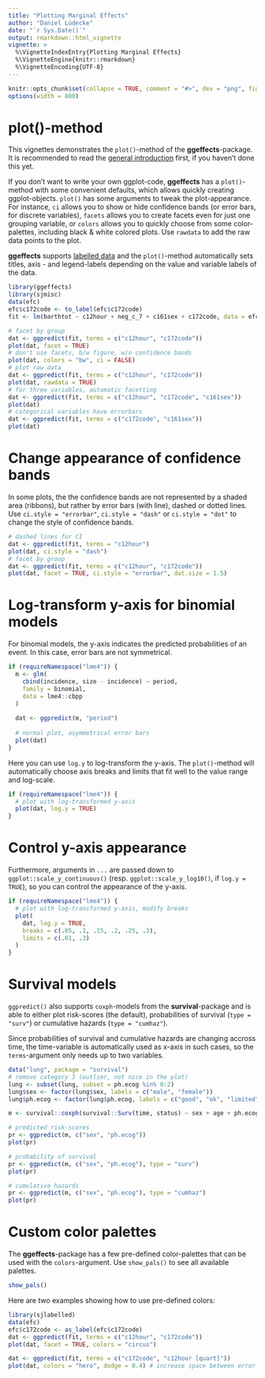 ---
title: "Plotting Marginal Effects"
author: "Daniel Lüdecke"
date: "`r Sys.Date()`"
output: rmarkdown::html_vignette
vignette: >
  %\VignetteIndexEntry{Plotting Marginal Effects}
  %\VignetteEngine{knitr::rmarkdown}
  %\VignetteEncoding{UTF-8}
---

```{r set-options, echo = FALSE}
knitr::opts_chunk$set(collapse = TRUE, comment = "#>", dev = "png", fig.width = 7, fig.height = 4, message = FALSE, warning = FALSE)
options(width = 800)
```

# plot()-method

This vignettes demonstrates the `plot()`-method of the **ggeffects**-package. It is recommended to read the [general introduction](marginaleffects.html) first, if you haven't done this yet.

If you don't want to write your own ggplot-code, **ggeffects** has a `plot()`-method with some convenient defaults, which allows quickly creating ggplot-objects. `plot()` has some arguments to tweak the plot-appearance. For instance, `ci` allows you to show or hide confidence bands (or error bars, for discrete variables), `facets` allows you to create facets even for just one grouping variable, or `colors` allows you to quickly choose from some color-palettes, including black & white colored plots. Use `rawdata` to add the raw data points to the plot.

**ggeffects** supports [labelled data](https://strengejacke.github.io/sjlabelled/) and the `plot()`-method automatically sets titles, axis - and legend-labels depending on the value and variable labels of the data.

```{r}
library(ggeffects)
library(sjmisc)
data(efc)
efc$c172code <- to_label(efc$c172code)
fit <- lm(barthtot ~ c12hour + neg_c_7 + c161sex + c172code, data = efc)

# facet by group
dat <- ggpredict(fit, terms = c("c12hour", "c172code"))
plot(dat, facet = TRUE)
# don't use facets, b/w figure, w/o confidence bands
plot(dat, colors = "bw", ci = FALSE)
# plot raw data
dat <- ggpredict(fit, terms = c("c12hour", "c172code"))
plot(dat, rawdata = TRUE)
# for three variables, automatic facetting
dat <- ggpredict(fit, terms = c("c12hour", "c172code", "c161sex"))
plot(dat)
# categorical variables have errorbars
dat <- ggpredict(fit, terms = c("c172code", "c161sex"))
plot(dat)
```

# Change appearance of confidence bands

In some plots, the the confidence bands are not represented by a shaded area (ribbons), but rather by error bars (with line), dashed or dotted lines. Use `ci.style = "errorbar"`, `ci.style = "dash"` or `ci.style = "dot"` to change the style of confidence bands.

```{r}
# dashed lines for CI
dat <- ggpredict(fit, terms = "c12hour")
plot(dat, ci.style = "dash")
# facet by group
dat <- ggpredict(fit, terms = c("c12hour", "c172code"))
plot(dat, facet = TRUE, ci.style = "errorbar", dot.size = 1.5)
```

# Log-transform y-axis for binomial models

For binomial models, the y-axis indicates the predicted probabilities of an event. In this case, error bars are not symmetrical.

```{r}
if (requireNamespace("lme4")) {
  m <- glm(
    cbind(incidence, size - incidence) ~ period, 
    family = binomial, 
    data = lme4::cbpp
  )
  
  dat <- ggpredict(m, "period")
  
  # normal plot, asymmetrical error bars
  plot(dat)
}
```

Here you can use `log.y` to log-transform the y-axis. The `plot()`-method will automatically choose axis breaks and limits that fit well to the value range and log-scale.
 
```{r}
if (requireNamespace("lme4")) {
  # plot with log-transformed y-axis
  plot(dat, log.y = TRUE)
}
```

# Control y-axis appearance

Furthermore, arguments in `...` are passed down to `ggplot::scale_y_continuous()` (resp. `ggplot::scale_y_log10()`, if `log.y = TRUE`), so you can control the appearance of the y-axis.

```{r}
if (requireNamespace("lme4")) {
  # plot with log-transformed y-axis, modify breaks
  plot(
    dat, log.y = TRUE, 
    breaks = c(.05, .1, .15, .2, .25, .3),
    limits = c(.01, .3)
  )
}
```

# Survival models

`ggpredict()` also supports `coxph`-models from the **survival**-package and is able to either plot risk-scores (the default), probabilities of survival (`type = "surv"`) or cumulative hazards (`type = "cumhaz"`).

Since probabilities of survival and cumulative hazards are changing accross time, the time-variable is automatically used as x-axis in such cases, so the `terms`-argument only needs up to two variables.

```{r}
data("lung", package = "survival")
# remove category 3 (outlier, not nice in the plot)
lung <- subset(lung, subset = ph.ecog %in% 0:2)
lung$sex <- factor(lung$sex, labels = c("male", "female"))
lung$ph.ecog <- factor(lung$ph.ecog, labels = c("good", "ok", "limited"))

m <- survival::coxph(survival::Surv(time, status) ~ sex + age + ph.ecog, data = lung)

# predicted risk-scores
pr <- ggpredict(m, c("sex", "ph.ecog"))
plot(pr)
```

```{r}
# probability of survival
pr <- ggpredict(m, c("sex", "ph.ecog"), type = "surv")
plot(pr)
```

```{r}
# cumulative hazards
pr <- ggpredict(m, c("sex", "ph.ecog"), type = "cumhaz")
plot(pr)
```

# Custom color palettes

The **ggeffects**-package has a few pre-defined color-palettes that can be used with the `colors`-argument. Use `show_pals()` to see all available palettes.

```{r}
show_pals()
```

Here are two examples showing how to use pre-defined colors:

```{r}
library(sjlabelled)
data(efc)
efc$c172code <- as_label(efc$c172code)
dat <- ggpredict(fit, terms = c("c12hour", "c172code"))
plot(dat, facet = TRUE, colors = "circus")
```

```{r}
dat <- ggpredict(fit, terms = c("c172code", "c12hour [quart]"))
plot(dat, colors = "hero", dodge = 0.4) # increase space between error bars
```
